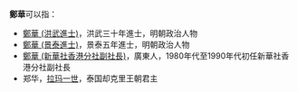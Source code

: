 '''鄭華'''可以指：
* [[鄭華_(洪武進士)|鄭華 (洪武進士)]]，洪武三十年進士，明朝政治人物
* [[鄭華_(景泰進士)|鄭華 (景泰進士)]]，景泰五年進士，明朝政治人物
* [[鄭華_(新華社香港分社副社長)|鄭華 (新華社香港分社副社長)]]，廣東人，1980年代至1990年代初任新華社香港分社副社長
* 郑华，[[拉玛一世|拉玛一世]]，泰国却克里王朝君主
{{Disambiguation|H|cat=二字鄭姓人名消歧義}}